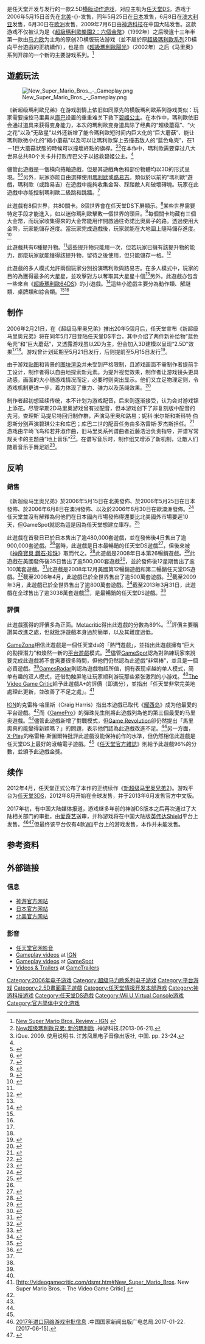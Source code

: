 {{noteTA
| G1=Games
| G2=Mario
| 1=zh-hk:新超級瑪利奥兄弟;zh-tw:新超級瑪利歐兄弟;zh-cn:新超级马里奥兄弟;
| 2=zh-hk:New 超級馬力歐兄弟;zh-tw:New 超級馬力歐兄弟;zh-cn:New 超级马力欧兄弟;
}}

{{Infobox VG
| title = 新超级马里奥兄弟
| original = 
| japanese = New スーパーマリオ ブラザーズ
| english = New Super Mario Bros.
| image = File:NewSuperMarioBrothers.jpg
| caption = 
| developer = [[任天堂情報開發本部|任天堂情報開發本部第四小組]]
| publisher = {{vgrelease|WW|[[任天堂|任天堂]]|CN|[[神游科技|神游科技]]|TW|博優}}
| director = [[宫本茂|宫本茂]]、足助重之、今泉正弘
| producer = [[手塚卓志|手塚卓志]]
| designer = 
| writer = 
| engine = 改进版《[[超级马里奥64_DS|超级马里奥64 DS]]》游戏引擎
| programmer = 
| artist = 
| composer = 
| series = [[超级马里奥系列|超级马里奥系列]]
| released = {{vgrelease|NA|2006年5月15日<ref>[http://mario.nintendo.com Official site] {{webarchive|url=https://web.archive.org/web/20080212040548/http://mario.nintendo.com/ |date=2008-02-12 }}</ref>|JP|2006年5月25日<ref>[http://www.nintendo.co.jp/schedule/index.html Nintendo release calendar] {{webarchive|url=https://web.archive.org/web/20071112120258/http://www.nintendo.co.jp/schedule/index.html |date=2007-11-12 }}</ref>|AU|2006年6月8日<ref>[http://www.aussie-nintendo.com/forum/viewtopic.php?t=3366 aussie-nintendo] {{webarchive|url=https://web.archive.org/web/20071014110835/http://aussie-nintendo.com/forum/viewtopic.php?t=3366 |date=2007-10-14 }}</ref>|EU|2006年6月30日<ref name="Nintendo Europe">{{cite web | url=http://www.nintendo-europe.com/NOE/en/GB/games/gamepage.do?ElementId=78c7WvWFu_XBJCcvo-aZgYXn-UhcjDc_ | title=New Super Mario Bros. | publisher=Nintendo Europe }}{{dead link|date=2017年12月 |bot=InternetArchiveBot |fix-attempted=yes }}</ref>|CN|2009年7月6日<ref>[http://www.ique.com/games/Mariobros/index.htm 神游科技官方網站] {{webarchive|url=https://web.archive.org/web/20090706150112/http://www.ique.com/games/Mariobros/index.htm |date=2009-07-06 }}</ref>}}
| shutdown = 
| onlinegame = 
| genre = [[平台游戏|平台]]
| modes = [[单人电子游戏|单人]]、[[多人电子游戏|多人]]
| platforms = [[任天堂DS|任天堂DS]]
}}

{{vgname|新超级马里奥兄弟|ja=New スーパーマリオ ブラザーズ|en=New Super Mario Bros.|cn=新超级马里奥兄弟|tw=新超級瑪利歐兄弟|hk=新超級瑪利奧兄弟|[[神游科技|神游科技]]译为“'''New 超级马力欧兄弟'''”}}是任天堂开发与发行的一款2.5D[[橫向捲軸遊戲|横版]][[动作游戏|动作游戏]]，对应主机为[[任天堂DS|任天堂DS]]。游戏于2006年5月15日首先在[[北美|北美]]-{}-发售，同年5月25日在[[日本|日本]]发售，6月8日在[[澳大利亚|澳大利亚]]发售，6月30日在[[欧洲|欧洲]]发售，2009年7月6日由[[神游科技|神游科技]]在中国大陆发售。这款游戏不仅被认为是《[[超級瑪利歐樂園2：六個金幣|超級瑪利歐樂園2：六個金幣]]》（1992年）之后暌違十三年半第一款由[[马力欧_(角色)|马力欧]]为主角的原创2D横版玩法游戏（並不屬於原[[超級瑪利歐系列|超級瑪利歐系列]]2D橫向平台遊戲的正統續作），也是自《[[超級瑪利歐陽光|超級瑪利歐陽光]]》（2002年）之后《马里奥》系列开辟的一个新的主要游戏系列。<ref>[http://ds.ign.com/objects/682/682879.html New Super Mario Bros. Review - IGN] {{webarchive|url=https://web.archive.org/web/20071117024108/http://ds.ign.com/objects/682/682879.html |date=2007-11-17 }}</ref>

==遊戲玩法==
[[File:New_Super_Mario_Bros._-_Gameplay.png|left]]

《新超级瑪利歐兄弟》在游戏剧情上依旧如同原先的横版瑪利歐系列游戏类似：玩家需要操控马里奥从[[庫巴|庫巴]]设置的重重难关下救下[[碧姬公主|碧姬公主]]。在本作中，瑪利歐依旧会通过道具来获得变身能力，本次的瑪利歐变身道具除了经典的“超级蘑菇”、“火之花”以及“无敌星”以外还新增了能令瑪利歐短时间内巨大化的“巨大蘑菇”、能让瑪利歐微小化的“縮小蘑菇”以及可以让瑪利歐穿上去撞击敌人的“蓝色龟壳”，在1－1巨大蘑菇狀態的時候可以撞壞終點的旗桿。<ref name="newmario">[http://ique.com/games/Mariobros/newmario.htm New超级瑪利歐兄弟: 新的瑪利欧] {{webarchive|url=https://web.archive.org/web/20130126113200/http://www.ique.com/games/Mariobros/newmario.htm |date=2013-01-26 }}.神游科技.[2013-06-21].</ref><ref>iQue. 2009. <New超级瑪利歐兄弟>使用说明书. 江苏凤凰电子音像出版社, 中国. pp. 23-24.</ref>在本作中，瑪利歐需要穿过八大世界总共80个关卡并打败库巴父子以拯救碧姬公主。<ref name="newmario"/>

儘管此遊戲是一個橫向捲軸遊戲，但是其遊戲角色和部份物體均以3D的形式呈現。<ref name=gamezone-new>{{cite web|accessdate=2008-12-28|url=http://www.gamezone.com/news/two_new_titles_announced_for_nintendo_ds|title=Two New Titles Announced For Nintendo DS|publisher=GameZone|date=2006-02-21|deadurl=no|archiveurl=https://web.archive.org/web/20141104135405/http://www.gamezone.com/news/two_new_titles_announced_for_nintendo_ds|archivedate=2014-11-04|df=}}</ref><ref name=nwr-preview>{{cite web|accessdate=2009-01-03|url=http://www.nintendoworldreport.com/previewArt.cfm?artid=3693|title=New Super Mario Bros. preview|publisher=Nintendo World Report|date=2005-05-19|author=Martino, Chris|deadurl=no|archiveurl=https://www.webcitation.org/610wq8FSi?url=http://www.nintendoworldreport.com/preview/3693|archivedate=2011-08-17|df=}}</ref>另外，玩家亦能自由選擇使用[[瑪利欧_(角色)|瑪利欧]]或[[路易吉|路易吉]]。類似於以前的“瑪利歐”遊戲，瑪利歐（或路易吉）在遊戲中能夠收集金幣、踩踏敵人和破壞磚塊。玩家在此遊戲中亦能控制瑪利歐二級跳和跳牆。<ref name=guide>{{cite web|accessdate=2008-12-22|url=http://guides.ign.com/guides/682879/|title=New Super Mario Bros. Game Guide|publisher=IGN|deadurl=no|archiveurl=https://www.webcitation.org/610wqhdEv?url=http://guides.ign.com/guides/682879/|archivedate=2011-08-17|df=}}</ref>

此遊戲有8個世界，共80關卡。8個世界會在任天堂DS下屏顯示。<ref name=manual>{{cite book|title=New Super Mario Bros. manual|publisher=Nintendo|date=2006-05-16}}</ref>某些世界需要特定手段才能進入，如以迷你瑪利歐擊敗一個世界的頭目。<ref name=game>{{cite video game|title=New Super Mario Bros|developer=[[Nintendo_Entertainment_Analysis_and_Development|Nintendo Entertainment Analysis and Development]]|publisher=[[Nintendo|Nintendo of America, Inc.]]|date=May 15, 2006 }}</ref>每個關卡均藏有三個大金幣，而玩家收集得來的大金幣能用作開啟通往奇諾比奧房子的路。透過使用大金幣，玩家能儲存進度。當玩家完成遊戲後，玩家就能在大地圖上隨時儲存進度。<ref>{{cite web |author=Josh |url=http://www.videogamesblogger.com/2010/03/04/new-super-mario-bros-ds-star-coins-locations-guide-nintendo-ds.htm |title=New Super Mario Bros DS Star Coins Locations Guide |publisher=VideoGamesBlogger |date=2010-03-04 |accessdate=2010-03-06 |deadurl=no |archiveurl=https://www.webcitation.org/610wrQApZ?url=http://www.videogamesblogger.com/2010/03/04/new-super-mario-bros-ds-star-coins-locations-guide-nintendo-ds.htm |archivedate=2011-08-17 |df= }}</ref>

此遊戲共有6種提升物。<ref name=guide/>這些提升物只能用一次，但若玩家已擁有該提升物的能力，那麼玩家就能獲得該提升物，留待之後使用，但只能儲存一格。<ref>{{cite web|accessdate=2009-01-03|url=http://www.washingtonpost.com/wp-dyn/content/article/2006/07/13/AR2006071300422.html|title=Power Up With New 'Mario Bros.'|work=The Washington Post|date=2006-07-14|deadurl=no|archiveurl=https://www.webcitation.org/610wslOnu?url=http://www.washingtonpost.com/wp-dyn/content/article/2006/07/13/AR2006071300422.html|archivedate=2011-08-17|df=}}</ref>

此遊戲的多人模式允許兩個玩家分別扮演瑪利歐與路易吉。在多人模式中，玩家的目的為獲得最多的大星星，並攻擊對方以奪取其大星星十個<ref name=manual/>另外，此遊戲亦包含一些來自《[[超級瑪利歐64DS|超級瑪利歐64DS]]》的小遊戲。<ref>{{cite web|accessdate=2009-01-03 |url=http://www.ugo.com/ugo/html/article/?id=14547&sectionId=43 |title=New Super Mario Bros. Review |publisher=UGO |author=Frushtick, Russ |deadurl=yes |archiveurl=https://web.archive.org/web/20091130091709/http://www.ugo.com/ugo/html/article/?id=14547&sectionId=43 |archivedate=2009-11-30 }}</ref>這些小遊戲主要分為動作類、解謎類、桌牌類和綜合類。<ref name=manual/><ref name=game/>

== 制作 ==
2006年2月21日，在《超级马里奥兄弟》推出20年5個月后，任天堂宣布《新超级马里奥兄弟》将在同年5月7日登陆任天堂DS平台，其中介绍了两件新补给物“蓝色龟壳”和“巨大蘑菇”，又透露游戏虽以2D为主，但会加入3D建模以呈现“2.5D”效果<ref name=gamezone-new/><ref name=nwr-preview/>。游戏曾计划延期至5月21日发行，后则提前至5月15日发行<ref>{{cite web|accessdate=2008-12-28|url=http://www.prnewswire.com/news-releases/new-nintendo-ds-lites-the-way-for-mario-56034692.html|title=New Nintendo DS Lites the Way for Mario|publisher=PRNewswire|date=2006-05-04|deadurl=yes|archiveurl=https://web.archive.org/web/20140703003548/http://www.prnewswire.com/news-releases/new-nintendo-ds-lites-the-way-for-mario-56034692.html|archivedate=2014-07-03|df=}}</ref>。

由于游戏[[精灵_(计算机图形学)|贴图]]和背景的[[基于图块渲染|图块渲染]]并未受到严格限制，且游戏画面不需制作者提前手工设计，制作者得以自由地探索新元素。为提升视觉效果，制作者让游戏镜头更具动感，画面的大小随游戏情况而定，必要时则突出显示。他们又立足物理定则，令游戏机制更进一步，着力体现了重力、弹力以及荡绳效果。<ref name=e32005>{{cite web|accessdate=2008-12-28|url=http://www.ign.com/articles/2005/05/19/e3-2005-new-super-mario-bros-impressions|title=E3 2005: New Super Mario Bros. Impressions|publisher=IGN|date=2005-05-18|deadurl=no|archiveurl=https://web.archive.org/web/20121107032933/http://www.ign.com/articles/2005/05/19/e3-2005-new-super-mario-bros-impressions|archivedate=2012-11-07|df=}}</ref>

制作者起初想延续传统，本不计划为游戏配音，后来则逐渐接受，认为会对游戏锦上添花。尽管早期2D马里奥游戏曾有过配音，但本游戏创下了非复刻版中配音的先河。查理斯`马提尼特回归制作群，声演马里奥和路易；妮科·米尔斯和斯科特·伯恩斯分别声演碧琪公主和库巴；库巴二世的配音任务由多洛雷斯·罗杰斯担任。<ref name=np-sizing>{{cite journal|author=Thomason, Steve|journal=Nintendo Power|issue=202|title=Sizing Up Mario|pages=41–42}}</ref>游戏由早崎飞鸟和若井淑作曲，旧马里奥系列谱曲者近藤浩治负责指导，并谱写常规关卡的主题曲“地上音乐”<ref name="kondocomposed">{{cite web |url=http://us.wii.com/iwata_asks/super-mario-all-stars/vol1_page5.jsp |title=Music Commentary by Koji Kondo (2) |work=Iwata Asks: Super Mario All-Stars |publisher=[[Nintendo|Nintendo of America, Inc.]] |accessdate=2010-11-23 |deadurl=no |archiveurl=https://www.webcitation.org/610woZdri?url=http://us.wii.com/iwata_asks/super-mario-all-stars/vol1_page5.jsp |archivedate=2011-08-17 |df= }}</ref>。在谱写音乐时，制作组又增添了新机制，让敵人们随着音乐手舞足蹈<ref>{{cite web|accessdate=2009-02-16|url=http://www.1up.com/do/newsStory?cId=3157844|title=GDC 2007: Mario Maestro Shares His Secrets|publisher=1UP.com|date=2007-03-07|author=Parish, Jeremy|deadurl=yes|archiveurl=https://web.archive.org/web/20071011025005/http://www.1up.com/do/newsStory?cId=3157844|archivedate=2007-10-11}}</ref>。

== 反响 ==
{{VG Reviews
|1UP=B+<ref name=1up>{{cite web|url=http://www.1up.com/do/reviewPage?cId=3150890|title=New Super Mario Bros. (Nintendo DS)|publisher=1UP|last=Parish|first=Jeremy|date=2006-05-15|accessdate=2008-08-03|deadurl=no|archiveurl=https://www.webcitation.org/610wwlYsM?url=http://www.1up.com/reviews/super-mario-bros_4|archivedate=2011-08-17|df=}}</ref>
|Allgame={{Rating|3.5|5}}<ref name=allgame>{{cite web|url=http://www.allgame.com/game.php?id=45656&tab=review|title=New Super Mario Bros. Review|last=Marriott|first=Scott Alan|publisher=[[Allgame|Allgame]]|accessdate=2009-03-17|deadurl=no|archiveurl=https://www.webcitation.org/610wxYDGA?url=http://www.allgame.com/game.php?id=45656|archivedate=2011-08-17|df=}}</ref>
|CVG=9 of 10<ref name=cvg>{{cite web|accessdate=2008-12-28|url=http://www.computerandvideogames.com/article.php?id=141671|title=New Super Mario Bros.|work=Computer and Video Games|date=2006-06-16|author=Wales, Matt|deadurl=no|archiveurl=https://www.webcitation.org/610wyFP81?url=http://www.computerandvideogames.com/141671/reviews/new-super-mario-bros-review/|archivedate=2011-08-17|df=}}</ref>
|EuroG=9 of 10<ref name=eurogamer>{{cite web|accessdate=2008-12-28|url=http://www.eurogamer.net/articles/r_newsupermariobros_ds|title=New Super Mario Bros. Review|publisher=Eurogamer|date=2006-05-30|author=Bramwell, Tom|deadurl=no|archiveurl=https://www.webcitation.org/610wzszaf?url=http://www.eurogamer.net/articles/r_newsupermariobros_ds|archivedate=2011-08-17|df=}}</ref>
|Fam=36 of 40<ref name=fam>{{cite web|url=http://fs.finalfantasytr.com/search.asp?query=new+super+mario+bros |title=New Super Mario Bros. - Famitsu Scores |publisher=[[Famitsu|Famitsu]] Scores Archive |archiveurl=https://web.archive.org/web/20080822174238/http://fs.finalfantasytr.com/search.asp?query=mario |archivedate=2008-08-22|deadurl=yes }}</ref>
|GamePro={{Rating|4.5|5}}<ref name=gamepro>{{cite web|url=http://www.gamepro.com/article/reviews/55608/new-super-mario-bros/ |title=Review: New Super Mario Bros. |publisher=GamePro |author=Mr. Marbles |date=2006-05-19 |accessdate=2007-03-14 |archiveurl=https://web.archive.org/web/20100224030318/http://www.gamepro.com/article/reviews/55608/new-super-mario-bros/ |archivedate=2010-02-24 |deadurl=yes }}</ref>
|GameRev=B+<ref name=gamerev>{{cite web|accessdate=2008-12-28|url=http://www.gamerevolution.com/review/ds/new_super_mario_|title=New Super Mario Bros — DS Review|publisher=GameRevolution|date=2006-05-19|author=Dodson, Joe|deadurl=yes|archiveurl=https://www.webcitation.org/610x25nQh?url=http://www.gamerevolution.com/review/new-super-mario-|archivedate=2011-08-17}}</ref>
|GameZone=9.3 of 10<ref name=gamezone>{{cite web|accessdate=2008-12-28|url=http://www.gamezone.com/reviews/new_super_mario_bros_nds_review|title=NEW Super Mario Bros. Review|publisher=GameZone|date=2006-05-26|author=David, Mike|deadurl=yes|archiveurl=https://web.archive.org/web/20160111050911/http://www.gamezone.com/reviews/new_super_mario_bros_nds_review|archivedate=2016-01-11}}</ref>
|GRadar=9 of 10<ref name=gamesradar>{{cite web|accessdate=2008-12-28|url=http://www.gamesradar.com/ds/review/new-super-mario-bros/a-20060516134940884067|title=New Super Mario Bros.|publisher=GamesRadar|date=2006-05-16|author=Elston, Brett|deadurl=no|archiveurl=https://www.webcitation.org/610x3cP0k?url=http://www.gamesradar.com/ds/review/new-super-mario-bros/a-20060516134940884067|archivedate=2011-08-17|df=}}</ref>
|GSpot=9 of 10<ref name=gamespot>{{cite web|url=http://www.gamespot.com/ds/action/supermariobrosds/review.html|title=New Super Mario Bros. review|publisher=GameSpot|last=Gerstmann|first=Jeff|date=2006-05-16|accessdate=2007-03-14|deadurl=no|archiveurl=https://www.webcitation.org/610x4k9uF?url=http://www.gamespot.com/ds/action/supermariobrosds/review.html|archivedate=2011-08-17|df=}}</ref>
|GI=9.25 of 10<ref name=gi>{{cite web|url=http://www.gameinformer.com/NR/exeres/0C076675-B91E-4554-9A62-82673E3DD3F7.htm |title=New Super Mario Bros. |date=July 2006 |publisher=''[[Game_Informer|Game Informer]]'' |accessdate=2009-03-17 |archiveurl=https://web.archive.org/web/20080612174812/http://www.gameinformer.com/NR/exeres/0C076675-B91E-4554-9A62-82673E3DD3F7.htm |archivedate=2008-06-12|deadurl=yes }}</ref>
|GSpy={{Rating|5|5}}<ref name=gamespy>{{cite web|url=http://ds.gamespy.com/nintendo-ds/new-super-mario-bros/708802p1.html|title=New Super Mario Bros. Review|last=Theobald|first=Phil|date=2006-05-15|publisher=GameSpy|accessdate=2007-03-19|deadurl=no|archiveurl=https://www.webcitation.org/610wuGlAe?url=http://ds.gamespy.com/nintendo-ds/new-super-mario-bros/708802p1.html|archivedate=2011-08-17|df=}}</ref>
|GT=9.2 of 10<ref name="gt">{{cite web|url=http://www.gametrailers.com/player/11517.html|title=New Super Mario Bros. - Review|date=June 23, 2006|publisher=[[GameTrailers|GameTrailers]]|accessdate=2009-03-17|deadurl=no|archiveurl=https://www.webcitation.org/610x5O0JR?url=http://www.gametrailers.com/video/gt-review-new-super/11517|archivedate=2011年8月17日|df=}}</ref>
|IGN=9.5 of 10<ref name=ign>{{cite web|url=http://ds.ign.com/articles/705/705537p1.html|title=New Super Mario Bros.|publisher=IGN|last=Harris|first=Craig|date=2006-05-06|accessdate=2007-03-14|deadurl=no|archiveurl=https://www.webcitation.org/610x6YkJi?url=http://ds.ign.com/articles/705/705537p1.html|archivedate=2011-08-17|df=}}</ref>
|ONM=96%<ref name="onm">{{cite web|url=http://www.officialnintendomagazine.co.uk/article.php?id=2490|title=DS Review: New Super Mario Bros.|date=10 January 2008|publisher=''[[Official_Nintendo_Magazine|Official Nintendo Magazine]]''|accessdate=2009-03-17|deadurl=yes|archiveurl=https://www.webcitation.org/610x7VqK1?url=http://www.officialnintendomagazine.co.uk/2490/reviews/new-super-mario-bros-review/|archivedate=2011-08-17|df=}}</ref>
|XPlay={{Rating|4|5}}<ref name=xplay>{{cite web|accessdate=2008-12-28|url=http://www.g4tv.com/xplay/reviews/1166/New_Super_Mario_Bros.html|title=New Super Mario Bros.|publisher=X-Play|author=Sewart, Greg|deadurl=no|archiveurl=https://www.webcitation.org/610xAIAWC?url=http://www.g4tv.com/games/ds/25518/new-super-mario-bros/review/|archivedate=2011-08-17|df=}}</ref>
|UCG=27/30 <ref name="ucg">《黄金眼：新超级马里奥兄弟——马里奥就是马里奥，没有什么可以替代！》游戏机实用技术.Vol-157.pp32.2006年8月B.[2014-07-13].</ref>
|MC=89% (65 reviews)<ref name=metacritic>{{cite web|title=New Super Mario Bros.|accessdate=2008-12-22|url=http://www.metacritic.com/games/platforms/ds/newsupermariobros|publisher=Metacritic|deadurl=no|archiveurl=https://www.webcitation.org/610xBqZtf?url=http://www.metacritic.com/game/ds/new-super-mario-bros|archivedate=2011-08-17|df=}}</ref>
}}

=== 銷售 ===
《新超级马里奥兄弟》於2006年5月15日在北美發佈、於2006年5月25日在日本發佈、於2006年6月8日在澳洲發佈、以及於2006年6月30日在歐澳洲發佈。<ref>{{cite web|accessdate=2009-01-03|url=http://www.gamespot.com/ds/action/supermariobrosds/similar.html?mode=versions|title=Related Games|publisher=GameSpot|deadurl=no|archiveurl=https://www.webcitation.org/610xCXpPQ?url=http://www.gamespot.com/ds/action/supermariobrosds/similar.html?mode=versions|archivedate=2011-08-17|df=}}</ref>任天堂並沒有解釋為何他們在日本國內市場發佈得還要比北美國外市場要遲10天，但GameSpot就認為這是因為任天堂想建立庫存。<ref>{{cite web|accessdate=2009-01-03|url=http://www.gamespot.com/news/6147476.html|title=New Super Mario Brothers dated in Japan|publisher=GameSpot|date=2006-04-11|author=Tochen, Dan|deadurl=no|archiveurl=https://web.archive.org/web/20061119094938/http://www.gamespot.com/news/6147476.html|archivedate=2006-11-19|df=}}</ref>

此遊戲在首發日已於日本售出了逾480,000套遊戲，並在發佈後4日售出了逾900,000套遊戲。<ref name="japandebut"/>當時，此遊戲是日本最暢銷的任天堂DS遊戲<ref name="japandebut">{{cite web|last=Jenkins|first=David|url=http://www.gamasutra.com/php-bin/news_index.php?story=9563|title=Japanese Sales Charts, Week Ending May 28|date=2006-06-02|accessdate=2006-06-22|publisher=Gamasutra|deadurl=no|archiveurl=https://www.webcitation.org/610xD8TRM?url=http://www.gamasutra.com/php-bin/news_index.php?story=9563|archivedate=2011-08-17|df=}}</ref>，但後來被《[[神奇寶貝_鑽石·珍珠|神奇寶貝 鑽石·珍珠]]》取而代之。<ref>{{cite web|accessdate=2008-12-28|url=http://ds.ign.com/articles/737/737053p1.html|title=Pokemon Tops a Million|publisher=IGN|date=2006-10-03|author=Gantayat, Anoop|deadurl=no|archiveurl=https://www.webcitation.org/610xDqfiE?url=http://ds.ign.com/articles/737/737053p1.html|archivedate=2011-08-17|df=}}</ref>此遊戲是2008年日本第26暢銷遊戲。<ref>{{cite web|title=Japanese 2008 Market Report|url=http://www.mcvuk.com/interviews/403/JAPANESE-2008-MARKET-REPORT|publisher=MCVUK|accessdate=2009-01-09|date=2009-01-09|deadurl=no|archiveurl=https://web.archive.org/web/20090122135649/http://www.mcvuk.com/interviews/403/JAPANESE-2008-MARKET-REPORT|archivedate=2009-01-22|df=}}</ref>此遊戲在美國發佈後35日售出了逾500,000套遊戲<ref>{{cite web|url=http://uk.gamespot.com/news/new-super-mario-bros-surges-past-half-million-mark-6153112|title=Nintendo News: New Super Mario Bros. Surges Past Half-Million Mark|date=2006-06-22|accessdate=2008-08-03|publisher=Nintendo|deadurl=yes|archiveurl=https://archive.is/20120716190102/http://uk.gamespot.com/news/new-super-mario-bros-surges-past-half-million-mark-6153112|archivedate=2012-07-16}}</ref>，並於發佈後12星期售出了逾100萬套遊戲。<ref name="usmillion">{{cite web|last=Harris|first=Craig|url=http://ds.ign.com/articles/728/728176p1.html|title=Mario's Million|date=2006-08-24|accessdate=2006-08-24|publisher=IGN|deadurl=no|archiveurl=https://www.webcitation.org/610xFo5uq?url=http://ds.ign.com/articles/728/728176p1.html|archivedate=2011-08-17|df=}}</ref>此遊戲是2008年12月美國第12暢銷遊戲和第二暢銷任天堂DS遊戲。<ref name="wired">{{cite web|title=Top 10 Games of December 2008, By Platform |url=http://blog.wired.com/games/2009/01/top-10-games-of.html |publisher=blog.[[Wired_News|Wired]].com |accessdate=2009-01-19 |date=2009-01-18 |deadurl=yes |archiveurl=https://web.archive.org/web/20090119000518/http://blog.wired.com/games/2009/01/top-10-games-of.html |archivedate=2009-01-19 }}</ref>截至2008年4月，此遊戲已於全世界售出了逾500萬套遊戲。<ref>{{cite web|accessdate=2008-12-28|url=http://www.gamedaily.com/games/new-super-mario-bros/ds/game-news/ds-sells-100-million-games-in-japan-psp-continues-surge/3153/19940/|title=DS Sells 100 Million Games in Japan, PSP Continues Surge|publisher=GameDaily|date=2008-04-18|author=Brightman, James|deadurl=yes|archiveurl=https://web.archive.org/web/20080905045125/http://www.gamedaily.com/games/new-super-mario-bros/ds/game-news/ds-sells-100-million-games-in-japan-psp-continues-surge/3153/19940/|archivedate=2008年9月5日|df=}}</ref>截至2009年3月，此遊戲已於全世界售出了逾800萬套遊戲。<ref>{{cite web|url=http://www.nintendo.co.jp/ir/pdf/2009/090508e.pdf#page=6|title=Financial Results Briefing for Fiscal Year Ended March 2009: Supplementary Information|publisher=Nintendo|date=2009-05-08|format=PDF|accessdate=2009-06-21|page=6|deadurl=no|archiveurl=https://www.webcitation.org/610xJsqfu?url=http://www.nintendo.co.jp/ir/pdf/2009/090508e.pdf#page=6|archivedate=2011-08-17|df=}}</ref>截至2013年3月31日，此遊戲在全球售出了逾3038萬套遊戲<ref name=mar13>{{cite web|url=http://www.nintendo.co.jp/ir/en/sales/software/ds.html|title=Top Selling Software Sales Units - Nintendo DS Software|publisher=Nintendo|date=2013-03-31|accessdate=2013-04-24|deadurl=no|archiveurl=https://web.archive.org/web/20160427092514/https://www.nintendo.co.jp/ir/en/sales/software/ds.html|archivedate=2016-04-27|df=}}</ref>，是最暢銷的任天堂DS遊戲。<ref name="dssales">{{cite web|url=http://www.nintendo.co.jp/ir/en/sales/software/ds.html|title=Sales Date - Top Selling Software Sales Units - Nintendo DS Software|publisher=[[Nintendo|Nintendo]]|date=2013-03-31|accessdate=2013-07-23|deadurl=no|archiveurl=https://web.archive.org/web/20160427092514/https://www.nintendo.co.jp/ir/en/sales/software/ds.html|archivedate=2016-04-27|df=}}</ref>
=== 評價 ===

此遊戲獲得的評價多為正面。[[Metacritic|Metacritic]]得出此遊戲的分數為89%。<ref name=metacritic />評價主要稱讚其改進之處，但就批評遊戲本身過於簡單，以及其難度過低。

[[GameZone|GameZone]]相信此遊戲是一個任天堂ds的「熱門遊戲」，並指出此遊戲擁有“巨大的勘探潛力”和煥然一新的[[平台遊戲|平台遊戲]]模式。<ref name=gamezone/>儘管[[GameSpot|GameSpot]]認為對熟練玩家來說要完成此遊戲將不會需要很多時間，但他們仍然認為此遊戲“非常棒”，並且是一個必買遊戲。<ref name=gamespot/>[[GamesRadar|GamesRadar]]則認為遊戲物超所值，拥有表现卓越的单人模式，简单有趣的双人模式，还借助触屏笔让玩家顺利游玩那些紧张激烈的小游戏。<ref name=gamesradar/>[[The_Video_Game_Critic|The Video Game Critic]]給予此遊戲A+的評價（即滿分），並指出「任天堂非常完美地處理此更新，並改善了不足之處」。<ref>[http://videogamecritic.com/dsmr.htm#New_Super_Mario_Bros. New Super Mario Bros. - The Video Game Critic] {{webarchive|url=https://web.archive.org/web/20130807110012/http://videogamecritic.com/dsmr.htm |date=2013-08-07 }}</ref>

[[IGN|IGN]]的克雷格·哈里斯（Craig Harris）指出本遊戲已取代《[[耀西岛|耀西岛]]》成为他最愛的平台遊戲。<ref name=ign/>而《[[GamePro|GamePro]]》的彈珠先生則將此遊戲列為他的第三個最愛的马里奥遊戲。<ref name=gamepro/>儘管此遊戲新增了對戰模式，但[[Game_Revolution|Game Revolution]]卻仍然提出「馬里奧真的能變得新穎嗎？」的問題，表示他們認為此遊戲改進不足。<ref name=gamerev/>另一方面，[[X-Play|X-Play]]的格雷格·斯圖爾特批評此遊戲沒能保持前作的水準，但仍然相信此遊戲是任天堂DS上最好的滾軸電子遊戲。<ref name=xplay/>《[[任天堂官方雜誌|任天堂官方雜誌]]》則給予此遊戲96%的分數，並頒予此遊戲金獎。

== 续作 ==
{{main|新超级马里奥兄弟2}}
2012年4月，任天堂正式公布了本作的正统续作《[[新超级马里奥兄弟2|新超级马里奥兄弟2]]》。游戏平台为[[任天堂3DS|任天堂3DS]]，2012年8月开始在全球发售，并于2013年6月发售官方中文版。

2017年初，有中国大陆媒体报道，游戏继多年前的神游DS版本之后再次通过了大陆相关部门的审批，由[[爱奇艺|爱奇艺]]送审，并称游戏将在中国大陆版[[Nvidia_Shield_(2015年)|英伟达Shield]]平台上发售。<ref>[http://www.gapp.gov.cn/govservice/1981/313522.shtml 2017年进口网络游戏审批信息] {{webarchive|url=https://web.archive.org/web/20170604060827/http://www.gapp.gov.cn/govservice/1981/313522.shtml |date=2017-06-04 }}.中国国家新闻出版广电总局.2017-01-22.[2017-06-15].</ref><ref>{{cite web|url=http://www.vgtime.com/topic/436197.jhtml|title=《新超级马力欧兄弟》过审 或将登陆英伟达Shield|date=2017-01-25|work=[[游戏时光|游戏时光]]|accessdate=2017-06-15|archive-url=https://web.archive.org/web/20170603173603/http://www.vgtime.com/topic/436197.jhtml|archive-date=2017-06-03|dead-url=yes}}</ref>但最终该平台仅有4款[[Wii|Wii]]平台上的游戏发售，本作并未能发售。

== 参考资料 ==
{{reflist|30em}}

== 外部链接 ==
=== 信息 ===
*[http://www.ique.com/games/Mariobros/ 神游官方网站] {{Wayback|url=http://www.ique.com/games/Mariobros/ |date=20091008045947 }} {{zh-cn}}
*[http://www.nintendo.co.jp/ds/a2dj/ 日本官方网站] {{Wayback|url=http://www.nintendo.co.jp/ds/a2dj/ |date=20130508053938 }} {{ja}}
*[https://web.archive.org/web/20130619135532/http://newsupermariobrosds.nintendo.com/ 北美官方网站] {{en}}

=== 影音 ===
* [http://www.nintendo.com/gamemini?gameid=ad5a45fd-b1c2-403c-970a-9e3ffa35a5b8&rp=1 任天堂官网影音] {{Wayback|url=http://www.nintendo.com/gamemini?gameid=ad5a45fd-b1c2-403c-970a-9e3ffa35a5b8&rp=1 |date=20071014085353 }}
* [https://web.archive.org/web/20071117133535/http://media.ds.ign.com/media/682/682879/vids_1.html Gameplay videos] at [[IGN|IGN]]
* [http://www.gamespot.com/ds/action/supermariobrosds/media.html Gameplay videos] {{Wayback|url=http://www.gamespot.com/ds/action/supermariobrosds/media.html |date=20071025063727 }} at [[GameSpot|GameSpot]]
* [http://www.gametrailers.com/gamepage.php?id=836 Videos & Trailers] {{Wayback|url=http://www.gametrailers.com/gamepage.php?id=836 |date=20070926230222 }} at [[GameTrailers|GameTrailers]]

{{Mario series}}

{{DEFAULTSORT:New Super Mario Bros.}}
[[Category:2006年电子游戏|Category:2006年电子游戏]]
[[Category:超级马力欧系列电子游戏|Category:超级马力欧系列电子游戏]]
[[Category:平台游戏|Category:平台游戏]]
[[Category:2.5D畫面電子遊戲|Category:2.5D畫面電子遊戲]]
[[Category:任天堂情报开发本部游戏|Category:任天堂情报开发本部游戏]]
[[Category:神游科技游戏|Category:神游科技游戏]]
[[Category:任天堂DS遊戲|Category:任天堂DS遊戲]]
[[Category:Wii_U_Virtual_Console游戏|Category:Wii U Virtual Console游戏]]
[[Category:官方简体中文化游戏|Category:官方简体中文化游戏]]